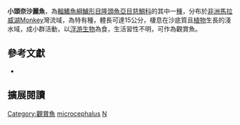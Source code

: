 {{Speciesbox
| name = 小頭奈沙麗魚
| status = LC
| status_system = IUCN3.1
| image = 
| image_width = 260px
| image_caption = 
| genus = Nyassachromis
| species = microcephalus
| authority = [[Trewavas|Trewavas]], 1935
| synonyms = *''Haplochromis microcephalus''<br /><small>Regan, 1922</small>
*''Cyrtocara microcephalus''<br /><small>Regan, 1922</small>
}}
'''小頭奈沙麗魚'''，為[[輻鰭魚綱|輻鰭魚綱]][[鱸形目|鱸形目]][[隆頭魚亞目|隆頭魚亞目]][[慈鯛科|慈鯛科]]的其中一[[種|種]]，分布於[[非洲|非洲]][[馬拉威湖|馬拉威湖]]Monkey灣流域，為特有種，體長可達15公分，棲息在沙底質且[[植物|植物]]生長的淺水域，成小群活動，以[[浮游生物|浮游生物]]為食，生活習性不明，可作為觀賞魚。

== 參考文獻 ==
*{{FishBase_species|genus=Nyassachromis|species=microcephalus|year=2013|month=4}}

== 擴展閱讀 ==
{{refbegin}}
{{wikispecies-inline|Nyassachromis microcephalus|小頭奈沙麗魚}}
{{refend}}
{{Taxonbar|from=Q3318217}}

[[Category:觀賞魚|Category:觀賞魚]]
[[Category:奈沙麗魚屬|microcephalus]]
[[Category:1935年描述的魚類|N]]


{{鱸形目小作品}}